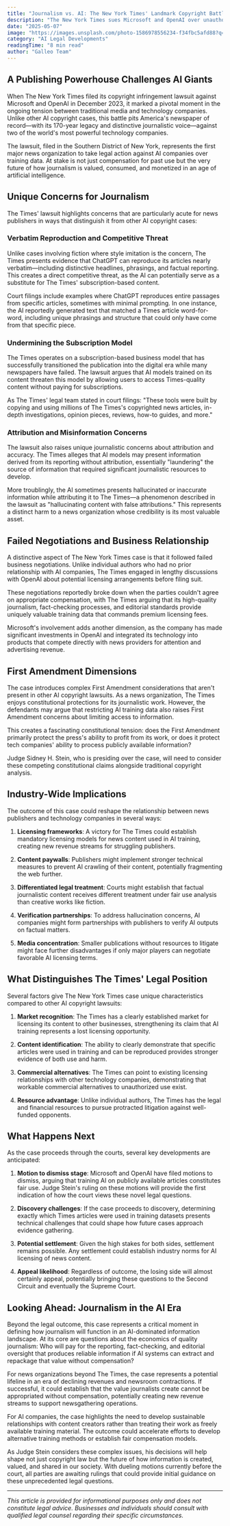 ```yaml
---
title: "Journalism vs. AI: The New York Times' Landmark Copyright Battle Against Microsoft and OpenAI"
description: "The New York Times sues Microsoft and OpenAI over unauthorized AI training on its articles—raising critical questions about copyright, journalism, and the future of information."
date: "2025-05-07"
image: "https://images.unsplash.com/photo-1586978556234-f34fbc5afd88?q=80&w=2026&auto=format&fit=crop&ixlib=rb-4.1.0&ixid=M3wxMjA3fDB8MHxwaG90by1wYWdlfHx8fGVufDB8fHx8fA%3D%3D"
category: "AI Legal Developments"
readingTime: "8 min read"
author: "Galleo Team"
---
```


## A Publishing Powerhouse Challenges AI Giants

When The New York Times filed its copyright infringement lawsuit against Microsoft and OpenAI in December 2023, it marked a pivotal moment in the ongoing tension between traditional media and technology companies. Unlike other AI copyright cases, this battle pits America's newspaper of record—with its 170-year legacy and distinctive journalistic voice—against two of the world's most powerful technology companies.

The lawsuit, filed in the Southern District of New York, represents the first major news organization to take legal action against AI companies over training data. At stake is not just compensation for past use but the very future of how journalism is valued, consumed, and monetized in an age of artificial intelligence.

## Unique Concerns for Journalism

The Times' lawsuit highlights concerns that are particularly acute for news publishers in ways that distinguish it from other AI copyright cases:

### Verbatim Reproduction and Competitive Threat

Unlike cases involving fiction where style imitation is the concern, The Times presents evidence that ChatGPT can reproduce its articles nearly verbatim—including distinctive headlines, phrasings, and factual reporting. This creates a direct competitive threat, as the AI can potentially serve as a substitute for The Times' subscription-based content.

Court filings include examples where ChatGPT reproduces entire passages from specific articles, sometimes with minimal prompting. In one instance, the AI reportedly generated text that matched a Times article word-for-word, including unique phrasings and structure that could only have come from that specific piece.

### Undermining the Subscription Model

The Times operates on a subscription-based business model that has successfully transitioned the publication into the digital era while many newspapers have failed. The lawsuit argues that AI models trained on its content threaten this model by allowing users to access Times-quality content without paying for subscriptions.

As The Times' legal team stated in court filings: "These tools were built by copying and using millions of The Times's copyrighted news articles, in-depth investigations, opinion pieces, reviews, how-to guides, and more."

### Attribution and Misinformation Concerns

The lawsuit also raises unique journalistic concerns about attribution and accuracy. The Times alleges that AI models may present information derived from its reporting without attribution, essentially "laundering" the source of information that required significant journalistic resources to develop.

More troublingly, the AI sometimes presents hallucinated or inaccurate information while attributing it to The Times—a phenomenon described in the lawsuit as "hallucinating content with false attributions." This represents a distinct harm to a news organization whose credibility is its most valuable asset.

## Failed Negotiations and Business Relationship

A distinctive aspect of The New York Times case is that it followed failed business negotiations. Unlike individual authors who had no prior relationship with AI companies, The Times engaged in lengthy discussions with OpenAI about potential licensing arrangements before filing suit.

These negotiations reportedly broke down when the parties couldn't agree on appropriate compensation, with The Times arguing that its high-quality journalism, fact-checking processes, and editorial standards provide uniquely valuable training data that commands premium licensing fees.

Microsoft's involvement adds another dimension, as the company has made significant investments in OpenAI and integrated its technology into products that compete directly with news providers for attention and advertising revenue.

## First Amendment Dimensions

The case introduces complex First Amendment considerations that aren't present in other AI copyright lawsuits. As a news organization, The Times enjoys constitutional protections for its journalistic work. However, the defendants may argue that restricting AI training data also raises First Amendment concerns about limiting access to information.

This creates a fascinating constitutional tension: does the First Amendment primarily protect the press's ability to profit from its work, or does it protect tech companies' ability to process publicly available information?

Judge Sidney H. Stein, who is presiding over the case, will need to consider these competing constitutional claims alongside traditional copyright analysis.

## Industry-Wide Implications

The outcome of this case could reshape the relationship between news publishers and technology companies in several ways:

1. **Licensing frameworks**: A victory for The Times could establish mandatory licensing models for news content used in AI training, creating new revenue streams for struggling publishers.

2. **Content paywalls**: Publishers might implement stronger technical measures to prevent AI crawling of their content, potentially fragmenting the web further.

3. **Differentiated legal treatment**: Courts might establish that factual journalistic content receives different treatment under fair use analysis than creative works like fiction.

4. **Verification partnerships**: To address hallucination concerns, AI companies might form partnerships with publishers to verify AI outputs on factual matters.

5. **Media concentration**: Smaller publications without resources to litigate might face further disadvantages if only major players can negotiate favorable AI licensing terms.

## What Distinguishes The Times' Legal Position

Several factors give The New York Times case unique characteristics compared to other AI copyright lawsuits:

1. **Market recognition**: The Times has a clearly established market for licensing its content to other businesses, strengthening its claim that AI training represents a lost licensing opportunity.

2. **Content identification**: The ability to clearly demonstrate that specific articles were used in training and can be reproduced provides stronger evidence of both use and harm.

3. **Commercial alternatives**: The Times can point to existing licensing relationships with other technology companies, demonstrating that workable commercial alternatives to unauthorized use exist.

4. **Resource advantage**: Unlike individual authors, The Times has the legal and financial resources to pursue protracted litigation against well-funded opponents.

## What Happens Next

As the case proceeds through the courts, several key developments are anticipated:

1. **Motion to dismiss stage**: Microsoft and OpenAI have filed motions to dismiss, arguing that training AI on publicly available articles constitutes fair use. Judge Stein's ruling on these motions will provide the first indication of how the court views these novel legal questions.

2. **Discovery challenges**: If the case proceeds to discovery, determining exactly which Times articles were used in training datasets presents technical challenges that could shape how future cases approach evidence gathering.

3. **Potential settlement**: Given the high stakes for both sides, settlement remains possible. Any settlement could establish industry norms for AI licensing of news content.

4. **Appeal likelihood**: Regardless of outcome, the losing side will almost certainly appeal, potentially bringing these questions to the Second Circuit and eventually the Supreme Court.

## Looking Ahead: Journalism in the AI Era

Beyond the legal outcome, this case represents a critical moment in defining how journalism will function in an AI-dominated information landscape. At its core are questions about the economics of quality journalism: Who will pay for the reporting, fact-checking, and editorial oversight that produces reliable information if AI systems can extract and repackage that value without compensation?

For news organizations beyond The Times, the case represents a potential lifeline in an era of declining revenues and newsroom contractions. If successful, it could establish that the value journalists create cannot be appropriated without compensation, potentially creating new revenue streams to support newsgathering operations.

For AI companies, the case highlights the need to develop sustainable relationships with content creators rather than treating their work as freely available training material. The outcome could accelerate efforts to develop alternative training methods or establish fair compensation models.

As Judge Stein considers these complex issues, his decisions will help shape not just copyright law but the future of how information is created, valued, and shared in our society. With dueling motions currently before the court, all parties are awaiting rulings that could provide initial guidance on these unprecedented legal questions.

---

*This article is provided for informational purposes only and does not constitute legal advice. Businesses and individuals should consult with qualified legal counsel regarding their specific circumstances.*
